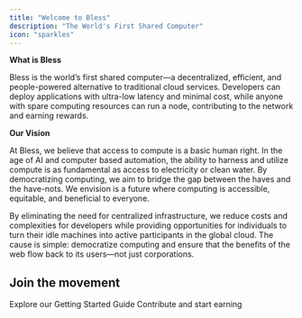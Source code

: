 ```yaml
---
title: "Welcome to Bless"
description: "The World's First Shared Computer"
icon: "sparkles"
---
```


**What is Bless**

Bless is the world’s first shared computer—a decentralized, efficient, and people-powered alternative to traditional cloud services. Developers can deploy applications with ultra-low latency and minimal cost, while anyone with spare computing resources can run a node, contributing to the network and earning rewards.

**Our Vision**

At Bless, we believe that access to compute is a basic human right. In the age of AI and computer based automation, the ability to harness and utilize compute is as fundamental as access to electricity or clean water. By democratizing computing, we aim to bridge the gap between the haves and the have-nots. We envision is a future where computing is accessible, equitable, and beneficial to everyone.&#x20;

By eliminating the need for centralized infrastructure, we reduce costs and complexities for developers while providing opportunities for individuals to turn their idle machines into active participants in the global cloud. The cause is simple: democratize computing and ensure that the benefits of the web flow back to its users—not just corporations.

## Join the movement&#x20;

<CardGroup cols={2}>
  <Card title="Start Building" icon="code" href="/quick-start/get-started">
    Explore our Getting Started Guide
  </Card>

  <Card title="Run a Node" icon="window" href="/ExtensionNode">
    Contribute and start earning
  </Card>
</CardGroup>
